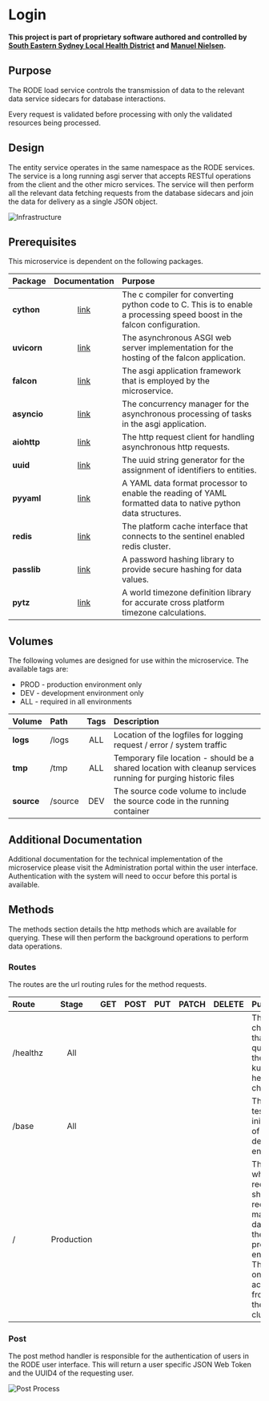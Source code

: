# Login

**This project is part of proprietary software authored and controlled by [South Eastern Sydney Local Health District](https://www.seslhd.health.nsw.gov.au/services-clinics/directory/research) and [Manuel Nielsen](mailto:Manuel.Nielsen@health.nsw.gov.au).**

## Purpose

The RODE load service controls the transmission of data to the relevant data service sidecars for database interactions.

Every request is validated before processing with only the validated resources being processed.

## Design

The entity service operates in the same namespace as the RODE services. The service is a long running asgi server that accepts RESTful operations from the client and the other micro services. The service will then perform all the relevant data fetching requests from the database sidecars and join the data for delivery as a single JSON object.

![Infrastructure](https://rode.forske.org/diagrams/login/infrastructure.drawio.svg)

## Prerequisites

This microservice is dependent on the following packages.

| Package     |                     Documentation                      | Purpose                                                                                                                 |
| :---------- | :----------------------------------------------------: | :---------------------------------------------------------------------------------------------------------------------- |
| **cython**  |              [link](https://cython.org/)               | The c compiler for converting python code to C. This is to enable a processing speed boost in the falcon configuration. |
| **uvicorn** |            [link](https://www.uvicorn.org/)            | The asynchronous ASGI web server implementation for the hosting of the falcon application.                              |
| **falcon**  |    [link](https://falcon.readthedocs.io/en/stable/)    | The asgi application framework that is employed by the microservice.                                                    |
| **asyncio** | [link](https://docs.python.org/3/library/asyncio.html) | The concurrency manager for the asynchronous processing of tasks in the asgi application.                               |
| **aiohttp** |      [link](https://docs.aiohttp.org/en/stable/)       | The http request client for handling asynchronous http requests.                                                        |
| **uuid**    |  [link](https://docs.python.org/3/library/uuid.html)   | The uuid string generator for the assignment of identifiers to entities.                                                |
| **pyyaml**  |        [link](https://pypi.org/project/PyYAML/)        | A YAML data format processor to enable the reading of YAML formatted data to native python data structures.             |
| **redis**   |       [link](https://github.com/redis/redis-py)        | The platform cache interface that connects to the sentinel enabled redis cluster.                                       |
| **passlib** |   [link](https://passlib.readthedocs.io/en/stable/)    | A password hashing library to provide secure hashing for data values.                                                   |
| **pytz**    |         [link](https://pythonhosted.org/pytz/)         | A world timezone definition library for accurate cross platform timezone calculations.                                  |

## Volumes

The following volumes are designed for use within the microservice. The available tags are:

- PROD - production environment only
- DEV - development environment only
- ALL - required in all environments

| Volume     | Path    | Tags | Description                                                                                                    |
| :--------- | :------ | :--: | :------------------------------------------------------------------------------------------------------------- |
| **logs**   | /logs   | ALL  | Location of the logfiles for logging request / error / system traffic                                          |
| **tmp**    | /tmp    | ALL  | Temporary file location - should be a shared location with cleanup services running for purging historic files |
| **source** | /source | DEV  | The source code volume to include the source code in the running container                                     |

## Additional Documentation

Additional documentation for the technical implementation of the microservice please visit the Administration portal within the user interface. Authentication with the system will need to occur before this portal is available.

## Methods

The methods section details the http methods which are available for querying. These will then perform the background operations to perform data operations.

### Routes

The routes are the url routing rules for the method requests.

| Route    |   Stage    | GET | POST | PUT | PATCH | DELETE | Purpose                                                                                                                                                                     |
| :------- | :--------: | :-: | :--: | :-: | :---: | :----: | :-------------------------------------------------------------------------------------------------------------------------------------------------------------------------- |
| /healthz |    All     |     |      |     |       |        | The health check route that will be queried by the kubernetes health checks.                                                                                                |
| /base    |    All     |     |      |     |       |        | The route for testing the initialisation of the development environment.                                                                                                    |
| /        | Production |     |      |     |       |        | The route by which http requests should be received for manipulating data within the production environment. This should only ever be accessed from within the K8s cluster. |

### Post

The post method handler is responsible for the authentication of users in the RODE user interface. This will return a user specific JSON Web Token and the UUID4 of the requesting user.

![Post Process](https://rode.forske.org/diagrams/login/post.drawio.svg)
